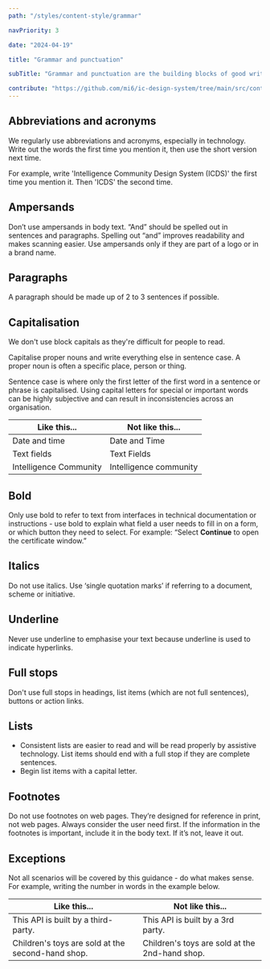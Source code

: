 ```yaml
---
path: "/styles/content-style/grammar"

navPriority: 3

date: "2024-04-19"

title: "Grammar and punctuation"

subTitle: "Grammar and punctuation are the building blocks of good writing."

contribute: "https://github.com/mi6/ic-design-system/tree/main/src/content/structured/styles/grammar.mdx"
---
```


## Abbreviations and acronyms

We regularly use abbreviations and acronyms, especially in technology. Write out the words the first time you mention it, then use the short version next time.

For example, write 'Intelligence Community Design System (ICDS)' the first time you mention it. Then 'ICDS' the second time.

## Ampersands

Don’t use ampersands in body text. “And” should be spelled out in sentences and paragraphs. Spelling out “and” improves readability and makes scanning easier. Use ampersands only if they are part of a logo or in a brand name.

## Paragraphs

A paragraph should be made up of 2 to 3 sentences if possible.

## Capitalisation

We don't use block capitals as they're difficult for people to read.

Capitalise proper nouns and write everything else in sentence case. A proper noun is often a specific place, person or thing.

Sentence case is where only the first letter of the first word in a sentence or phrase is capitalised. Using capital letters for special or important words can be highly subjective and can result in inconsistencies across an organisation.

| **Like this...**       | **Not like this...**   |
| ---------------------- | ---------------------- |
| Date and time          | Date and Time          |
| Text fields            | Text Fields            |
| Intelligence Community | Intelligence community |

## Bold

Only use bold to refer to text from interfaces in technical documentation or instructions - use bold to explain what field a user needs to fill in on a form, or which button they need to select. For example: “Select **Continue** to open the certificate window.”

## Italics

Do not use italics. Use ‘single quotation marks’ if referring to a document, scheme or initiative.

## Underline

Never use underline to emphasise your text because underline is used to indicate hyperlinks.

## Full stops

Don't use full stops in headings, list items (which are not full sentences), buttons or action links.

## Lists

- Consistent lists are easier to read and will be read properly by assistive technology. List items should end with a full stop if they are complete sentences.
- Begin list items with a capital letter.

## Footnotes

Do not use footnotes on web pages. They’re designed for reference in print, not web pages. Always consider the user need first. If the information in the footnotes is important, include it in the body text. If it’s not, leave it out.

## Exceptions

Not all scenarios will be covered by this guidance - do what makes sense. For example, writing the number in words in the example below.

| **Like this...**                                  | **Not like this...**                           |
| ------------------------------------------------- | ---------------------------------------------- |
| This API is built by a third-party.               | This API is built by a 3rd party.              |
| Children's toys are sold at the second-hand shop. | Children's toys are sold at the 2nd-hand shop. |
